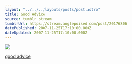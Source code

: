 ```yaml
---
layout: "../../../layouts/posts/post.astro"
title: Good Advice
source: tumblr stream
tumblrUrl: https://stream.anglepoised.com/post/20176806
datePublished: 2007-11-25T17:10:00.000Z
dateUpdated: 2007-11-25T17:10:00.000Z
---
```


![](/images/notes/good-advice.jpg)

[good advice](http://www.flickr.com/photos/flippers/2062936558/)
